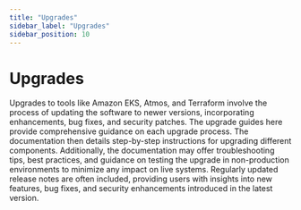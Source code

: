 ```yaml
---
title: "Upgrades"
sidebar_label: "Upgrades"
sidebar_position: 10
---
```


# Upgrades

Upgrades to tools like Amazon EKS, Atmos, and Terraform involve the process of updating the software to newer versions, incorporating enhancements, bug fixes, and security patches. The upgrade guides here provide comprehensive guidance on each upgrade process. The documentation then details step-by-step instructions for upgrading different components. Additionally, the documentation may offer troubleshooting tips, best practices, and guidance on testing the upgrade in non-production environments to minimize any impact on live systems. Regularly updated release notes are often included, providing users with insights into new features, bug fixes, and security enhancements introduced in the latest version.
